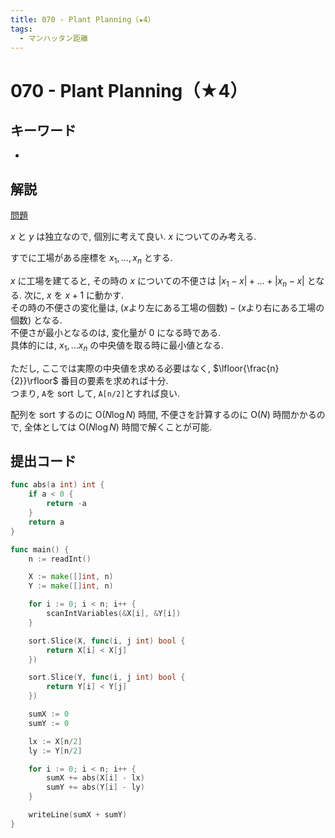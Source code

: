 ```yaml
---
title: 070 - Plant Planning（★4）
tags:
  - マンハッタン距離
---
```


# 070 - Plant Planning（★4）

## キーワード


- <Tag tag="マンハッタン距離" />

## 解説

[問題](https://atcoder.jp/contests/typical90/tasks/typical90_br)

$x$ と $y$ は独立なので, 個別に考えて良い. $x$ についてのみ考える.

すでに工場がある座標を $x_1, \dots, x_n$ とする.

$x$ に工場を建てると, その時の $x$ についての不便さは $|x_1 - x| + \dots + |x_n - x|$ となる. 次に, $x$ を $x+1$ に動かす.  
その時の不便さの変化量は, $(x\text{より左にある工場の個数}) - (x\text{より右にある工場の個数})$ となる.  
不便さが最小となるのは, 変化量が $0$ になる時である.  
具体的には, $x_1, \dots x_n$ の中央値を取る時に最小値となる.

ただし, ここでは実際の中央値を求める必要はなく, $\lfloor{\frac{n}{2}}\rfloor$ 番目の要素を求めれば十分.  
つまり, `A`を sort して, `A[n/2]`とすれば良い.

配列を sort するのに $\mathrm{O}(N\log{N})$ 時間, 不便さを計算するのに $\mathrm{O}(N)$ 時間かかるので, 全体としては $\mathrm{O}(N\log{N})$ 時間で解くことが可能.

## 提出コード

```go
func abs(a int) int {
	if a < 0 {
		return -a
	}
	return a
}

func main() {
	n := readInt()

	X := make([]int, n)
	Y := make([]int, n)

	for i := 0; i < n; i++ {
		scanIntVariables(&X[i], &Y[i])
	}

	sort.Slice(X, func(i, j int) bool {
		return X[i] < X[j]
	})

	sort.Slice(Y, func(i, j int) bool {
		return Y[i] < Y[j]
	})

	sumX := 0
	sumY := 0

	lx := X[n/2]
	ly := Y[n/2]

	for i := 0; i < n; i++ {
		sumX += abs(X[i] - lx)
		sumY += abs(Y[i] - ly)
	}

	writeLine(sumX + sumY)
}
```
